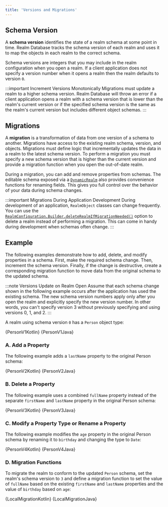```yaml
---
title: 'Versions and Migrations'
---
```


## Schema Version

A **schema version** identifies the state of a realm schema at some
point in time. Realm Database tracks the schema
version of each realm and uses it to map the objects in each realm
to the correct schema.

Schema versions are integers that you may include
in the realm configuration when you open a realm. If a client
application does not specify a version number when it opens a realm then
the realm defaults to version `0`.

:::important Increment Versions Monotonically
Migrations must update a realm to a
higher schema version. Realm Database will throw an error if a client
application opens a realm with a schema version that is lower than
the realm's current version or if the specified schema version is the
same as the realm's current version but includes different
object schemas.
:::

## Migrations

A **migration** is a transformation of data from one version of a schema
to another. Migrations have access to the existing
realm schema, version, and objects. Migrations must define logic that
incrementally updates the data in a realm to the latest schema version.
To perform a migration you must specify a new schema
version that is higher than the current version and provide
a migration function when you open the out-of-date realm.

During a migration, you can add and remove properties from schemas.
The editable schema exposed via a
[`DynamicRealm`](https://docs.mongodb.com/realm-sdks/java/latest/io/realm/DynamicRealm.html)
also provides convenience functions for renaming fields. This gives you
full control over the behavior of your data during schema changes.

:::important Migrations During Application Development
During development of an application, `RealmObject` classes can
change frequently. You can use the
[`RealmConfiguration.Builder.deleteRealmIfMigrationNeeded()`](https://docs.mongodb.com/realm/sdk/java/api/io/realm/RealmConfiguration/Builder/#deleterealmifmigrationneeded) option to delete a realm instead
of performing a migration. This can come in handy during development
when schemas often change.
:::

## Example

The following examples demonstrate how to add, delete, and modify 
properties in a schema. First, make the required schema change.
Then, increment the schema version. Finally, if the change is destructive,
create a corresponding migration function to move data from the
original schema to the updated schema.

:::note Versions Update on Realm Open
Assume that each schema change shown in the following example
occurs after the application has used the existing schema. The
new schema version numbers apply only after you open the
realm and explicitly specify the new version number.
In other words, you can't specify version 3 without previously
specifying and using versions 0, 1, and 2.
:::

A realm using schema version `0` has a `Person` object type:

<Tabs groupId="java-sdk-languages">
    <TabItem value="kotlin" label="Kotlin">
        <CodeBlock language="kotlin">{PersonV1Kotlin}</CodeBlock>
    </TabItem>
    <TabItem value="java" label="Java">
        <CodeBlock language="java">{PersonV1Java}</CodeBlock>
    </TabItem>
</Tabs>

### A. Add a Property

The following example adds a `lastName` property to the
original Person schema:

<Tabs groupId="java-sdk-languages">
    <TabItem value="kotlin" label="Kotlin">
        <CodeBlock language="kotlin">{PersonV2Kotlin}</CodeBlock>
    </TabItem>
    <TabItem value="java" label="Java">
        <CodeBlock language="java">{PersonV2Java}</CodeBlock>
    </TabItem>
</Tabs>

### B. Delete a Property

The following example uses a combined
`fullName` property instead of the separate `firstName` and
`lastName` property in the original Person schema:

<Tabs groupId="java-sdk-languages">
    <TabItem value="kotlin" label="Kotlin">
        <CodeBlock language="kotlin">{PersonV3Kotlin}</CodeBlock>
    </TabItem>
    <TabItem value="java" label="Java">
        <CodeBlock language="java">{PersonV3Java}</CodeBlock>
    </TabItem>
</Tabs>

### C. Modify a Property Type or Rename a Property

The following example modifies the `age` property in the
original Person schema by renaming it to `birthday` and changing the
type to `Date`:

<Tabs groupId="java-sdk-languages">
    <TabItem value="kotlin" label="Kotlin">
        <CodeBlock language="kotlin">{PersonV4Kotlin}</CodeBlock>
    </TabItem>
    <TabItem value="java" label="Java">
        <CodeBlock language="java">{PersonV4Java}</CodeBlock>
    </TabItem>
</Tabs>

### D. Migration Functions

To migrate the realm to conform to the updated
`Person` schema, set the realm's schema version to `3` and define a
migration function to set the value of `fullName` based on the existing
`firstName` and `lastName` properties and the value of `birthday` based
on `age`:

<Tabs groupId="java-sdk-languages">
    <TabItem value="kotlin" label="Kotlin">
        <CodeBlock language="kotlin">{LocalMigrationKotlin}</CodeBlock>
    </TabItem>
    <TabItem value="java" label="Java">
        <CodeBlock language="java">{LocalMigrationJava}</CodeBlock>
    </TabItem>
</Tabs>
